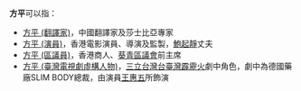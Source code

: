 '''方平'''可以指：
* [[方平_(翻譯家)|方平 (翻譯家)]]，中國翻譯家及莎士比亞專家
* [[方平_(演員)|方平 (演員)]]，香港電影演員、導演及監製，[[鮑起靜|鮑起靜]]丈夫
* [[方平_(區議員)|方平 (區議員)]]，香港商人、[[葵青區議會|葵青區議會]]前主席
* [[方平_(臺灣電視劇虛構人物)|方平 (臺灣電視劇虛構人物)]]，[[三立台灣台|三立台灣台]][[臺灣霹靂火|臺灣霹靂火]]劇中角色，劇中為德國藥廠SLIM BODY總裁，由演員[[王惠五|王惠五]]所飾演
{{disambig|F方|cat=二字方姓人名消歧义}}